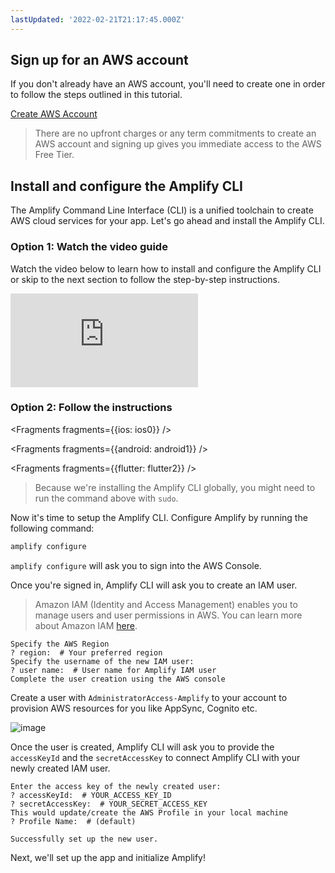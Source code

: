 ```yaml
---
lastUpdated: '2022-02-21T21:17:45.000Z'
---
```

## Sign up for an AWS account

If you don't already have an AWS account, you'll need to create one in order to follow the steps outlined in this tutorial.

[Create AWS Account](https://portal.aws.amazon.com/billing/signup?redirect_url=https%3A%2F%2Faws.amazon.com%2Fregistration-confirmation#/start)

> There are no upfront charges or any term commitments to create an AWS account and signing up gives you immediate access to the AWS Free Tier.

## Install and configure the Amplify CLI

The Amplify Command Line Interface (CLI) is a unified toolchain to create AWS cloud services for your app. Let's go ahead and install the Amplify CLI.

### Option 1: Watch the video guide

Watch the video below to learn how to install and configure the Amplify CLI or skip to the next section to follow the step-by-step instructions.

<iframe src="https://www.youtube-nocookie.com/embed/fWbM5DLh25U" frameborder="0" allow="accelerometer; autoplay; clipboard-write; encrypted-media; gyroscope; picture-in-picture" allowfullscreen></iframe>

### Option 2: Follow the instructions


<Fragments fragments={{ios: ios0}} />


<Fragments fragments={{android: android1}} />


<Fragments fragments={{flutter: flutter2}} />
> Because we're installing the Amplify CLI globally, you might need to run the command above with `sudo`.

Now it's time to setup the Amplify CLI. Configure Amplify by running the following command:

```bash
amplify configure
```

`amplify configure` will ask you to sign into the AWS Console.

Once you're signed in, Amplify CLI will ask you to create an IAM user.
> Amazon IAM (Identity and Access Management) enables you to manage users and user permissions in AWS. You can learn more about Amazon IAM [here](https://aws.amazon.com/iam/).

```console
Specify the AWS Region
? region:  # Your preferred region
Specify the username of the new IAM user:
? user name:  # User name for Amplify IAM user
Complete the user creation using the AWS console
```

Create a user with `AdministratorAccess-Amplify` to your account to provision AWS resources for you like AppSync, Cognito etc.

![image](/images/user-creation.gif)

Once the user is created, Amplify CLI will ask you to provide the `accessKeyId` and the `secretAccessKey` to connect Amplify CLI with your newly created IAM user.

```console
Enter the access key of the newly created user:
? accessKeyId:  # YOUR_ACCESS_KEY_ID
? secretAccessKey:  # YOUR_SECRET_ACCESS_KEY
This would update/create the AWS Profile in your local machine
? Profile Name:  # (default)

Successfully set up the new user.
```

Next, we'll set up the app and initialize Amplify!
